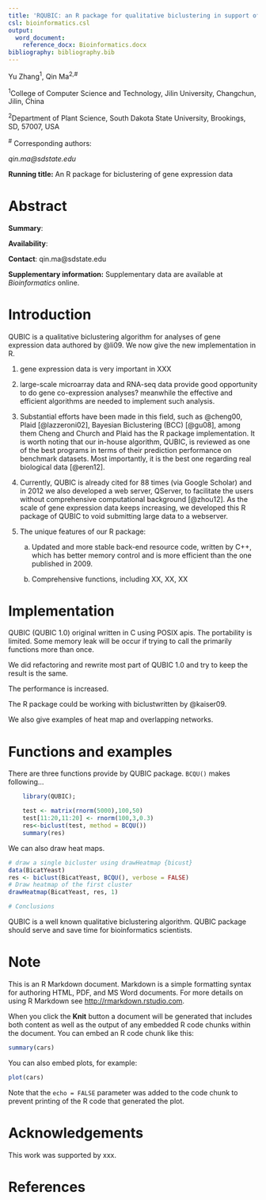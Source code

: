 ```yaml
---
title: 'RQUBIC: an R package for qualitative biclustering in support of gene co-expression analyses'
csl: bioinformatics.csl
output: 
  word_document:
    reference_docx: Bioinformatics.docx
bibliography: bibliography.bib
---
```


Yu Zhang^1^, Qin Ma^2,\#^

^1^College of Computer Science and Technology, Jilin University,
Changchun, Jilin, China

^2^Department of Plant Science, South Dakota State University,
Brookings, SD, 57007, USA

^\#^ Corresponding authors:

*qin.ma@sdstate.edu*

**Running title:** An R package for biclustering of gene expression data

Abstract
========

**Summary**: 

**Availability**:<!---张禹。请参考这个文章的摘要把摘要中的summary和availabillity完成。-->

**Contact**: qin.ma@sdstate.edu

**Supplementary information:** Supplementary data are available at
*Bioinformatics* online.

Introduction
============

QUBIC is a qualitative biclustering algorithm for analyses of gene
expression data authored by @li09. We now give the new
implementation in R.

1.  gene expression data is very important in XXX<!---Try to find some description in QUBIC paper and other related papers. 注意引用相关文献。最好有些最新的。-->

2.  large-scale microarray data and RNA-seq data provide good
    opportunity to do gene co-expression analyses? meanwhile the
    effective and efficient algorithms are needed to implement such
    analysis.

3.  Substantial efforts have been made in this field, such as @cheng00, Plaid [@lazzeroni02], Bayesian Biclustering (BCC) [@gu08]<!---列举出主要的几个双聚类软件。具体的可以参见这个review：http://bib.oxfordjournals.org/content/early/2012/07/06/bib.bbs032.full-->, among them Cheng and Church and Plaid has the R package implementation. It is worth
    noting that our in-house algorithm, QUBIC, is reviewed as one of the
    best programs in terms of their prediction performance on benchmark
    datasets. Most importantly, it is the best one regarding real
    biological data [@eren12].

4.  Currently, QUBIC is already cited for 88 times (via Google Scholar) and in 2012 we also
    developed a web server, QServer, to facilitate the users without
    comprehensive computational background [@zhou12]. As the
    scale of gene expression data keeps increasing, we developed this R
    package of QUBIC to void submitting large data to a webserver.

5.  The unique features of our R package:

    a.  Updated and more stable back-end resource code, written by C++,
        which has better memory control and is more efficient <!--- you may want to explain why it is more efficient. 也就是你对源程序的关键改动和具体提高的程度百分比。 -->than the
        one published in 2009.

    b.  Comprehensive functions, including XX, XX, XX<!---please enrich this part,这里要突出我们所有的功能，譬如离散化，图形化，网络分析以及围绕bicluster的各种小功能。-->

Implementation
==============

QUBIC (QUBIC 1.0) original written in C using POSIX apis. The
portability is limited. Some memory leak will be occur if trying to call
the primarily functions more than once.

We did refactoring and rewrite most part of QUBIC 1.0 and try to keep
the result is the same. <!--- 这个可以更加具体，到底怎样改的，譬如更换了fibunaqie 堆等等。同时提一下这个版本非常方便进一步的功能开发和更新。-->

The performance is increased.<!--- 要有具体的百分比。这里建议在附件中加上一个图或者表格，在几套不同的数据上比较一下原来版本和目前版本的时间。
同时可以引用QUBIC的原文，在附件中我当时比较了时间，QUBIC是最快的。所以这里你只要说明Rpackage比QUBIC更快就好了。-->

The R package could be working with biclust<!---除了这个，我们还要提我们可以和cytoscape结合做后续的网络化分析。 -->written by @kaiser09.

We also give examples of heat map and overlapping networks.

Functions and examples
======================

There are three functions<!---初步计划我们这里应该是四步：
1.	里散化
2.	双聚类：不同的参数设置，以及结果的简单分析
3.	heatmap：突出我们能画单个，两个及多个
4.	network：突出能花一个，多个，以及不同格式的输出来在cytoscape中作后续分析。

具体的形式可参见这篇文章：http://bioinformatics.oxfordjournals.org/content/26/7/976.full.pdf-->
 provide by QUBIC package. ```BCQU()``` makes
following...
```r
    library(QUBIC);

    test <- matrix(rnorm(5000),100,50)
    test[11:20,11:20] <- rnorm(100,3,0.3)
    res<-biclust(test, method = BCQU())
    summary(res)
```


We can also draw heat maps.
<!---全文我们应该只有一张图。大概的设计可以是这样：分成四个子图，A。放上一个表达矩阵的示意图，行代表gene，列代表条件。B。双聚类的结果，可以放上heatmap的图表示（这里选用比较有代表性的图，最好用ggplot画。可以多试几个数据或参数，找到比较好的图）。C。网络实现。D。链接到其他软件-->

```r
# draw a single bicluster using drawHeatmap {bicust}
data(BicatYeast)
res <- biclust(BicatYeast, BCQU(), verbose = FALSE)
# Draw heatmap of the first cluster
drawHeatmap(BicatYeast, res, 1)

# Conclusions
```

QUBIC is a well known qualitative biclustering algorithm. QUBIC package
should serve and save time for bioinformatics scientists.

Note<!---这一节是给我看的还是要加在paper中的？-->
====

This is an R Markdown document. Markdown is a simple formatting syntax
for authoring HTML, PDF, and MS Word documents. For more details on
using R Markdown see <http://rmarkdown.rstudio.com>.

When you click the **Knit** button a document will be generated that
includes both content as well as the output of any embedded R code
chunks within the document. You can embed an R code chunk like this:

```r
summary(cars)
```

You can also embed plots, for example:

```r
plot(cars)
```

Note that the `echo = FALSE` parameter was added to the code chunk to
prevent printing of the R code that generated the plot.

Acknowledgements
================

This work was supported by xxx<!---如果你那边有funding，可以加在这里。-->.

References
==========
